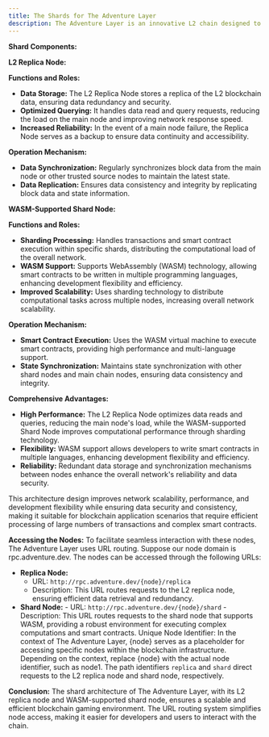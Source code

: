```yaml
---
title: The Shards for The Adventure Layer
description: The Adventure Layer is an innovative L2 chain designed to meet the demanding requirements of blockchain gaming. One of its key features is its sharding architecture, which enhances scalability and efficiency. Here, we introduce the shards for The Adventure Layer, detailing their components and access methods.
---
```


**Shard Components:**

**L2 Replica Node:**

**Functions and Roles:**

- **Data Storage:** The L2 Replica Node stores a replica of the L2 blockchain data, ensuring data redundancy and security.
- **Optimized Querying:** It handles data read and query requests, reducing the load on the main node and improving network response speed.
- **Increased Reliability:** In the event of a main node failure, the Replica Node serves as a backup to ensure data continuity and accessibility.

**Operation Mechanism:**

- **Data Synchronization:** Regularly synchronizes block data from the main node or other trusted source nodes to maintain the latest state.
- **Data Replication:** Ensures data consistency and integrity by replicating block data and state information.

**WASM-Supported Shard Node:**

**Functions and Roles:**

- **Sharding Processing:** Handles transactions and smart contract execution within specific shards, distributing the computational load of the overall network.
- **WASM Support:** Supports WebAssembly (WASM) technology, allowing smart contracts to be written in multiple programming languages, enhancing development flexibility and efficiency.
- **Improved Scalability:** Uses sharding technology to distribute computational tasks across multiple nodes, increasing overall network scalability.

**Operation Mechanism:**

- **Smart Contract Execution:** Uses the WASM virtual machine to execute smart contracts, providing high performance and multi-language support.
- **State Synchronization:** Maintains state synchronization with other shard nodes and main chain nodes, ensuring data consistency and integrity.

**Comprehensive Advantages:**

- **High Performance:** The L2 Replica Node optimizes data reads and queries, reducing the main node's load, while the WASM-supported Shard Node improves computational performance through sharding technology.
- **Flexibility:** WASM support allows developers to write smart contracts in multiple languages, enhancing development flexibility and efficiency.
- **Reliability:** Redundant data storage and synchronization mechanisms between nodes enhance the overall network's reliability and data security.

This architecture design improves network scalability, performance, and development flexibility while ensuring data security and consistency, making it suitable for blockchain application scenarios that require efficient processing of large numbers of transactions and complex smart contracts.

**Accessing the Nodes:** To facilitate seamless interaction with these nodes, The Adventure Layer uses URL routing. Suppose our node domain is rpc.adventure.dev. The nodes can be accessed through the following URLs:

- **Replica Node:**
  - URL: `http://rpc.adventure.dev/{node}/replica`
  - Description: This URL routes requests to the L2 replica node, ensuring efficient data retrieval and redundancy.
- **Shard Node:** - URL: `http://rpc.adventure.dev/{node}/shard` - Description: This URL routes requests to the shard node that supports WASM, providing a robust environment for executing complex computations and smart contracts.
  Unique Node Identifier:
  In the context of The Adventure Layer, {node} serves as a placeholder for accessing specific nodes within the blockchain infrastructure. Depending on the context, replace {node} with the actual node identifier, such as node1. The path identifiers `replica` and `shard` direct requests to the L2 replica node and shard node, respectively.

**Conclusion:** The shard architecture of The Adventure Layer, with its L2 replica node and WASM-supported shard node, ensures a scalable and efficient blockchain gaming environment. The URL routing system simplifies node access, making it easier for developers and users to interact with the chain.

